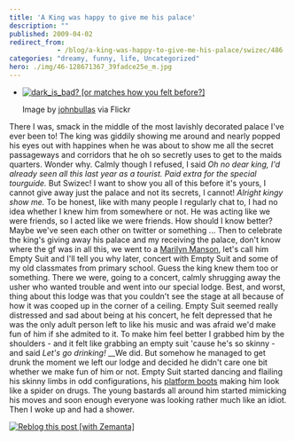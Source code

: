 ```yaml
---
title: 'A King was happy to give me his palace'
description: ""
published: 2009-04-02
redirect_from: 
            - /blog/a-king-was-happy-to-give-me-his-palace/swizec/486
categories: "dreamy, funny, life, Uncategorized"
hero: ./img/46-128671367_39fadce25e_m.jpg
---
```

- [![dark_is_bad? [or matches how you felt before?]](./img/46-128671367_39fadce25e_m.jpg "dark_is_bad? [or matches how you felt before?]")](http://www.flickr.com/photos/42619839@N00/128671367)

  Image by [johnbullas](http://www.flickr.com/photos/42619839@N00/128671367) via Flickr

There I was, smack in the middle of the most lavishly decorated palace I&#x27;ve ever been to! The king was giddily showing me around and nearly popped his eyes out with happines when he was about to show me all the secret passageways and corridors that he oh so secretly uses to get to the maids quarters. Wonder why. Calmly though I refused, I said _Oh no dear king, I&#x27;d already seen all this last year as a tourist. Paid extra for the special tourguide._ But Swizec! I want to show you all of this before it&#x27;s yours, I cannot give away just the palace and not its secrets, I cannot! _Alright kingy show me._ To be honest, like with many people I regularly chat to, I had no idea whether I knew him from somewhere or not. He was acting like we were friends, so I acted like we were friends. How should I know better? Maybe we&#x27;ve seen each other on twitter or something ... Then to celebrate the king&#x27;s giving away his palace and my receiving the palace, don&#x27;t know where the gf was in all this, we went to a [Marilyn Manson](http://en.wikipedia.org/wiki/Marilyn_Manson "Marilyn Manson"), let&#x27;s call him Empty Suit and I&#x27;ll tell you why later, concert with Empty Suit and some of my old classmates from primary school. Guess the king knew them too or something. There we were, going to a concert, calmly shrugging away the usher who wanted trouble and went into our special lodge. Best, and worst, thing about this lodge was that you couldn&#x27;t see the stage at all because of how it was cooped up in the corner of a ceiling. Empty Suit seemed really distressed and sad about being at his concert, he felt depressed that he was the only adult person left to like his music and was afraid we&#x27;d make fun of him if she admited to it. To make him feel better I grabbed him by the shoulders - and it felt like grabbing an empty suit &#x27;cause he&#x27;s so skinny - and said _Let&#x27;s go drinking!_ \_\_We did. But somehow he managed to get drunk the moment we left our lodge and decided he didn&#x27;t care one bit whether we make fun of him or not. Empty Suit started dancing and flailing his skinny limbs in odd configurations, his [platform boots](http://en.wikipedia.org/wiki/Platform_boot "Platform boot") making him look like a spider on drugs. The young bastards all around him started mimicking his moves and soon enough everyone was looking rather much like an idiot. Then I woke up and had a shower.

[![Reblog this post [with Zemanta]](http://img.zemanta.com/reblog_e.png?x-id=2aced468-abc9-4e45-a251-b456c702bd7d)](http://reblog.zemanta.com/zemified/2aced468-abc9-4e45-a251-b456c702bd7d/ "Zemified by Zemanta")
